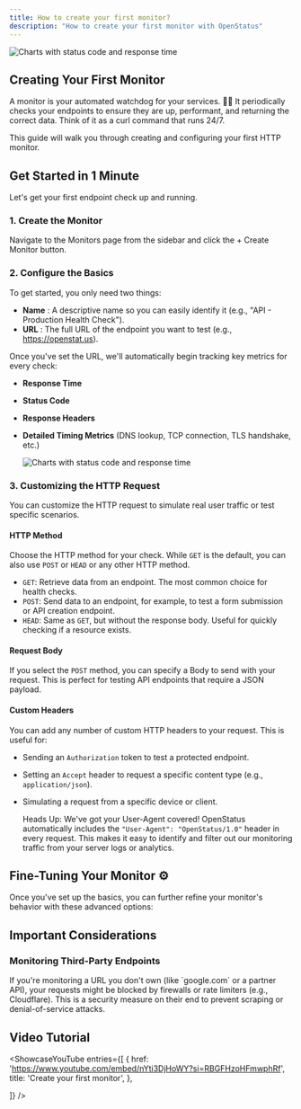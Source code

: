 ```yaml
---
title: How to create your first monitor?
description: "How to create your first monitor with OpenStatus"
---
```




  <Image
    src={createMonitor}
    alt="Charts with status code and response time"
  />


## Creating Your First Monitor

A monitor is your automated watchdog for your services. 🕵️‍♀️ It periodically checks your endpoints to ensure they are up, performant, and returning the correct data. Think of it as a curl command that runs 24/7.

This guide will walk you through creating and configuring your first HTTP monitor.


## Get Started in 1 Minute

Let's get your first endpoint check up and running.

### 1. Create the Monitor

Navigate to the Monitors page from the sidebar and click the + Create Monitor button.

### 2. Configure the Basics

To get started, you only need two things:
- **Name** : A descriptive name so you can easily identify it (e.g., "API - Production Health Check").
- **URL** : The full URL of the endpoint you want to test (e.g., https://openstat.us).

Once you've set the URL, we'll automatically begin tracking key metrics for every check:
- **Response Time**
- **Status Code**
- **Response Headers**
- **Detailed Timing Metrics** (DNS lookup, TCP connection, TLS handshake, etc.)


  <Image
    src={monitorDetail}
    alt="Charts with status code and response time"
  />


### 3. Customizing the HTTP Request

You can customize the HTTP request to simulate real user traffic or test specific scenarios.

#### HTTP Method

Choose the HTTP method for your check. While `GET` is the default, you can also use `POST` or `HEAD` or any other HTTP method.

- `GET`: Retrieve data from an endpoint. The most common choice for health checks.
- `POST`: Send data to an endpoint, for example, to test a form submission or API creation endpoint.
- `HEAD`: Same as `GET`, but without the response body. Useful for quickly checking if a resource exists.

#### Request Body

If you select the `POST` method, you can specify a Body to send with your request. This is perfect for testing API endpoints that require a JSON payload.

#### Custom Headers

You can add any number of custom HTTP headers to your request. This is useful for:

- Sending an `Authorization` token to test a protected endpoint.
- Setting an `Accept` header to request a specific content type (e.g., `application/json`).
- Simulating a request from a specific device or client.

    Heads Up: We've got your User-Agent covered!
    OpenStatus automatically includes the `"User-Agent": "OpenStatus/1.0"` header in every request. This makes it easy to identify and filter out our monitoring traffic from your server logs or analytics.



## Fine-Tuning Your Monitor ⚙️

Once you've set up the basics, you can further refine your monitor's behavior with these advanced options:

<CardGrid>
    <LinkCard
        title="Assertions"
        href="/monitoring/customization/assertions"
    />
    <LinkCard
        title="Frequency"
        href="/monitoring/customization/frequency"
    />
    <LinkCard
        title="Locations"
        href="/monitoring/customization/locations"
    />
    <LinkCard
        title="Timing"
        href="/monitoring/customization/timing"
    />
</CardGrid>



## Important Considerations
### Monitoring Third-Party Endpoints
<Aside>If you're monitoring a URL you don't own (like `google.com` or a partner API), your requests might be blocked by firewalls or rate limiters (e.g., Cloudflare). This is a security measure on their end to prevent scraping or denial-of-service attacks.</Aside>



## Video Tutorial

<ShowcaseYouTube
  entries={[
    {
      href: 'https://www.youtube.com/embed/nYti3DjHoWY?si=RBGFHzoHFmwphRf',
      title: 'Create your first monitor',
    },

  ]}
/>
